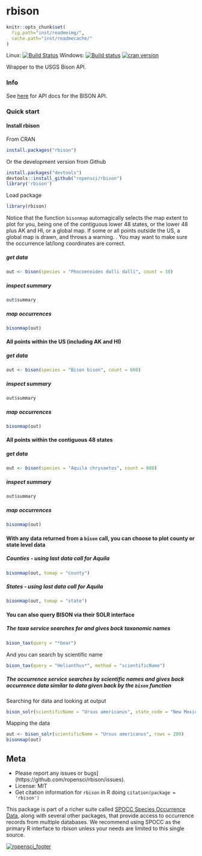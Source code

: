 rbison
======

```r
knitr::opts_chunk$set(
  fig.path="inst/readmeimg/",
  cache.path="inst/readmecache/"
)
```

Linux: [![Build Status](https://api.travis-ci.org/ropensci/rbison.png)](https://travis-ci.org/ropensci/rbison)
Windows:  [![Build status](https://ci.appveyor.com/api/projects/status/odh3k368he4xmyeq)](https://ci.appveyor.com/project/karthik/rbison)
[![cran version](http://www.r-pkg.org/badges/version/rbison)](http://cran.rstudio.com/web/packages/rbison)

Wrapper to the USGS Bison API.

### Info

See [here](http://bison.usgs.ornl.gov/doc/services.jsp) for API docs for the BISON API.


### Quick start

#### Install rbison

From CRAN

```r
install.packages("rbison")
```

Or the development version from Github

```r
install.packages("devtools")
devtools::install_github("ropensci/rbison")
library('rbison')
```

Load package

```r
library(rbison)
```

Notice that the function `bisonmap` automagically selects the map extent to plot for you, being one of the contiguous lower 48 states, or the lower 48 plus AK and HI, or a global map. If some or all points outside the US, a global map is drawn, and throws a warning. . You may want to make sure the occurrence lat/long coordinates are correct.

##### get data

```r
out <- bison(species = "Phocoenoides dalli dalli", count = 10)
```


##### inspect summary

```r
out$summary
```

##### map occurrences

```r
bisonmap(out)
```

####  All points within the US (including AK and HI)
##### get data

```r
out <- bison(species = "Bison bison", count = 600)
```


##### inspect summary

```r
out$summary
```

##### map occurrences

```r
bisonmap(out)
```

####  All points within the contiguous 48 states
##### get data

```r
out <- bison(species = "Aquila chrysaetos", count = 600)
```


##### inspect summary

```r
out$summary
```


##### map occurrences

```r
bisonmap(out)
```


####  With any data returned from a `bison` call, you can choose to plot county or state level data
##### Counties - using last data call for Aquila

```r
bisonmap(out, tomap = "county")
```

##### States - using last data call for Aquila

```r
bisonmap(out, tomap = "state")
```


####  You can also query BISON via their SOLR interface
##### The taxa service searches for and gives back taxonomic names

```r
bison_tax(query = "*bear")
```

And you can search by scientific name

```r
bison_tax(query = "Helianthus*", method = "scientificName")
```

##### The occurrence service searches by scientific names and gives back occurrence data similar to data given back by the `bison` function

Searching for data and looking at output

```r
bison_solr(scientificName = "Ursus americanus", state_code = "New Mexico", rows = 50, fl = "eventDate,scientificName")
```

Mapping the data


```r
out <- bison_solr(scientificName = "Ursus americanus", rows = 200)
bisonmap(out)
```

## Meta

* Please report any issues or bugs](https://github.com/ropensci/rbison/issues).
* License: MIT
* Get citation information for `rbison` in R doing `citation(package = 'rbison')`

This package is part of a richer suite called [SPOCC Species Occurrence Data](https://github.com/ropensci/spocc), along with several other packages, that provide access to occurrence records from multiple databases. We recommend using SPOCC as the primary R interface to rbison unless your needs are limited to this single source.

[![ropensci_footer](http://ropensci.org/public_images/github_footer.png)](http://ropensci.org)
